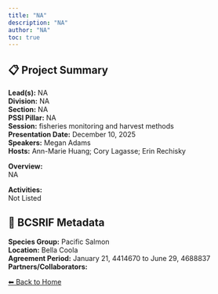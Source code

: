 ```yaml
---
title: "NA"
description: "NA"
author: "NA"
toc: true
---
```


## 📋 Project Summary

**Lead(s):** NA  
**Division:** NA  
**Section:** NA  
**PSSI Pillar:** NA  
**Session:** fisheries monitoring and harvest methods  
**Presentation Date:** December 10, 2025  
**Speakers:** Megan Adams  
**Hosts:** Ann-Marie Huang; Cory Lagasse; Erin Rechisky  

**Overview:**  
NA   

**Activities:**  
Not Listed

## 🧬 BCSRIF Metadata

**Species Group:** Pacific Salmon  
**Location:** Bella Coola  
**Agreement Period:** January 21, 4414670 to June 29, 4688837  
**Partners/Collaborators:**   

[⬅ Back to Home](../index.qmd)
